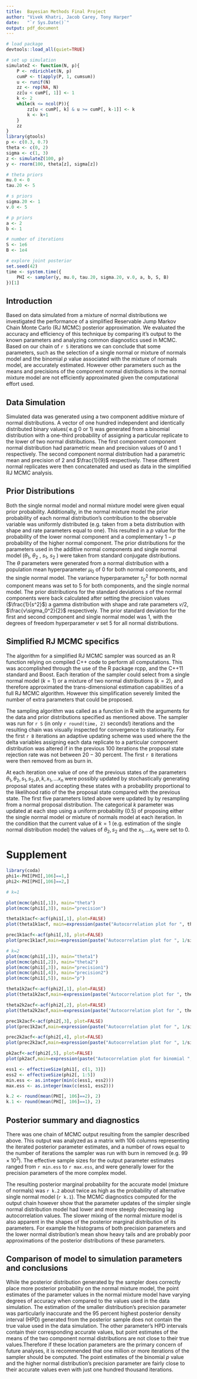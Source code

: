 ```yaml
---
title:  Bayesian Methods Final Project
author: "Vivek Khatri, Jacob Carey, Tony Harper"
date:   "`r Sys.Date()`"
output: pdf_document
---
```

```r
# load package
devtools::load_all(quiet=TRUE)

# set up simulation
simulateZ <- function(N, p){
    P <- rdirichlet(N, p)
    cumP <- t(apply(P, 1, cumsum))
    u <- runif(N)
    zz <- rep(NA, N)
    zz[u < cumP[, 1]] <- 1
    k <- 2
    while(k <= ncol(P)){
        zz[u < cumP[, k] & u >= cumP[, k-1]] <- k
        k <- k+1
    }
    zz
}
library(gtools)
p <- c(0.3, 0.7)
theta <- c(0, 2)
sigma <- c(1, 3)
z <- simulateZ(100, p)
y <- rnorm(100, theta[z], sigma[z])

# theta priors
mu.0 <- 0
tau.20 <- 5

# s priors
sigma.20 <- 1
v.0 <- 5

# p priors
a <- 2
b <- 1

# number of iterations
S <- 1e6
B <- 1e4

# explore joint posterior
set.seed(42)
time <- system.time({
    PHI <- sampler(y, mu.0, tau.20, sigma.20, v.0, a, b, S, B)
})[1]
```

## Introduction

Based on data simulated from a mixture of normal distributions we investigated the performance of a simplified Reservable Jump Markov Chain Monte Carlo (RJ MCMC) posterior approximation. We evaluated the accuracy and efficiency of this technique by comparing it's output  to the known parameters and analyzing common diagnostics used in MCMC. Based on our chain of `r S` iterations we can conclude that some parameters, such as the selection of a single normal or mixture of normals model and the binomial $p$ value associated with the mixture of normals model, are accurately estimated. However other parameters such as the means and precisions of the component  normal distributions in the normal mixture model are not efficiently approximated given the computational effort used.

## Data Simulation
Simulated data was generated using a two component additive mixture of normal distributions.  A vector of one hundred independent and identically distributed binary values( e.g $0$ or $1$) was generated from a binomial distribution with a one-third probability of assigning a particular replicate to the lower of two normal distributions. The first component component normal distribution had parametric mean and precision values of $0$ and $1$ respectively. The second component normal distribution had a parametric mean and precision of $2$ and $\frac{1}{9}$ respectively. These different normal replicates were then concatenated and used as data in the simplified RJ MCMC analysis.

## Prior Distributions
Both the single normal model and normal mixture model were given equal prior probability. Additionally, in the normal mixture model the prior probability of each normal distribution’s contribution to the observable variable was uniformly distributed (e.g. taken from a beta distribution with shape and rate parameters equal to one). This resulted in a $p$ value for the probability of the lower normal component and a complementary $1-p$ probability of the higher normal component.
The prior distributions for the parameters used in the additive normal components and single normal model ($\theta_1$, $\theta_2$ , $s_1$, $s_2$ ) were taken from standard conjugate distributions. The $\theta$ parameters were generated from a normal distribution with a population mean hyperparameter $\mu_0$ of $0$ for both normal components, and the single normal model. The variance hyperparameter $\tau_0^2$ for both normal component means was set to $5$ for both components, and the single normal model.
	The prior distributions for the standard deviations $s$ of the normal components were back calculated after setting the precision values ($\frac{1}{s^2}$)  a gamma distribution with shape and rate parameters $v/2$, $\frac{v\sigma_0^2}{2}$ respectively. The prior standard deviation for the first and second component and single normal model was $1$, with the degrees of freedom hyperparameter $v$ set $5$ for all normal distributions. 

## Simplified RJ MCMC specifics

The algorithm for a simplified RJ MCMC sampler was sourced as an R function relying on compiled C++ code to perform all computations. This was accomplished through the use of the R package rcpp, and the C++11 standard and Boost. Each iteration of the sampler could select from a single normal model ($k=1$) or a mixture of two normal distributions ($k=2$), and therefore approximated the trans-dimensional estimation capabilities of a full RJ MCMC algorithm. However this simplification severely limited the number of extra parameters that could be proposed.

The sampling algorithm was called as a function in R with the arguments for the data and prior distributions specified as mentioned above. The sampler was run for `r S` (in only `r round(time, 2)` seconds!) iterations and the resulting chain was visually inspected for convergence to stationarity.  For the first `r B` iterations an adaptive updating scheme was used where the the delta variables assigning each data replicate to a particular component distribution was altered if in the previous $100$ iterations the proposal state rejection rate was not  between $20 - 30$ percent. The first `r B` iterations were then removed from as burn in. 

At each iteration one value of one of the previous states of the parameters $\theta_1, \theta_2, s_1, s_2, p, k, x_1, \ldots x_n$ were possibly updated by stochastically generating proposal states and accepting these states with a probability proportional to the likelihood ratio of the the proposal state compared with the previous state. The first five parameters listed above were updated by by resampling from a normal proposal distribution. The categorical $k$ parameter was updated at each step using a uniform probability ($0.5$) of proposing either the single normal model or mixture of normals model at each iteration. In the condition that the current value of $k = 1$ (e.g. estimation of the single normal distribution model) the values of $\theta_2, s_2$ and the $x_1, \ldots x_n$ were set to 0. 

Supplement
=========

```r
library(coda)
phi1<-PHI[PHI[,106]==1,]
phi2<-PHI[PHI[,106]==2,]

# k=1

plot(mcmc(phi1[,1]), main="theta")
plot(mcmc(phi1[,3]), main="precision")

theta1k1acf<-acf(phi1[,1], plot=FALSE)
plot(theta1k1acf, main=expression(paste("Autocorrelation plot for ", theta[1],". ", k==1, " model")))

prec1k1acf<-acf(phi1[,3], plot=FALSE)
plot(prec1k1acf,main=expression(paste("Autocorrelation plot for ", 1/sigma[1],". ", k==1, " model")))

# k=2
plot(mcmc(phi1[,1]), main="theta1")
plot(mcmc(phi1[,2]), main="theta2")
plot(mcmc(phi1[,3]), main="precision1")
plot(mcmc(phi1[,4]), main="precision2")
plot(mcmc(phi1[,5]), main="p")

theta1k2acf<-acf(phi2[,1], plot=FALSE)
plot(theta1k2acf,main=expression(paste("Autocorrelation plot for ", theta[1],". ", k==2, " model")))

theta2k2acf<-acf(phi2[,2], plot=FALSE)
plot(theta2k2acf,main=expression(paste("Autocorrelation plot for ", theta[2],". ", k==2, " model")))

prec1k2acf<-acf(phi2[,3], plot=FALSE)
plot(prec1k2acf,main=expression(paste("Autocorrelation plot for ", 1/sigma[1],". ", k==2, " model")))

prec2k2acf<-acf(phi2[,4], plot=FALSE)
plot(prec2k2acf,main=expression(paste("Autocorrelation plot for ", 1/sigma[2],". ", k==2, " model")))

pk2acf<-acf(phi2[,5], plot=FALSE)
plot(pk2acf,main=expression(paste("Autocorrelation plot for binomial ", p,". ", k==2, " model")))
```

```r
ess1 <- effectiveSize(phi1[, c(1, 3)])
ess2 <- effectiveSize(phi2[, 1:5])
min.ess <- as.integer(min(c(ess1, ess2)))
max.ess <- as.integer(max(c(ess1, ess2)))

k.2 <- round(mean(PHI[, 106]==2), 2)
k.1 <- round(mean(PHI[, 106]==1), 2)
```

## Posterior summary and diagnostics

There was one chain of MCMC output resulting from the sampler described above. This output was analyzed as a matrix with $106$ columns representing the iterated posterior parameter estimates, and a number of rows  equal to the number of iterations the sampler was run with burn in removed (e.g. $99\times10^3$). 
The effective sample sizes for the output parameter estimates ranged from `r min.ess` to `r max.ess`, and were generally lower for the precision parameters of the more complex model.

The resulting posterior marginal probability for the accurate model (mixture of normals) was `r k.2` about twice as high as the probability of alternative single normal model (`r k.1`).  The MCMC diagnostics computed for the output chain however show that the parameter updates of the simpler single normal distribution model had lower and more steeply decreasing lag autocorrelation values. The slower mixing of the normal mixture model is also apparent in the shapes of the posterior marginal distribution of its parameters. For example the histograms of both precision parameters and the lower normal distribution's mean show heavy tails and are probably poor approximations of the posterior distributions of these parameters.

## Comparison of model to simulation parameters and conclusions

While the posterior distribution generated by the sampler does correctly place more posterior probability on the normal mixture model, the point estimates of the parameter values in the normal mixture model have varying degrees of accuracy when compared to the values used in the data simulation. The estimation of the smaller distribution's precision parameter was particularly inaccurate and the $95$ percent highest posterior density interval (HPD) generated from the posterior sample does not contain the true value used in the data simulation. The other parameter's HPD intervals contain their corresponding accurate values, but point estimates of the means of the two component normal distributions are not  close to their true values.Therefore if these location parameters are the primary concern of future analyses, it is recommended that one million or more iterations of the sampler should be computed. The point estimates of the binomial $p$ value and the higher normal distribution's precision parameter are fairly close to their accurate values even with just one hundred thousand iterations. 

